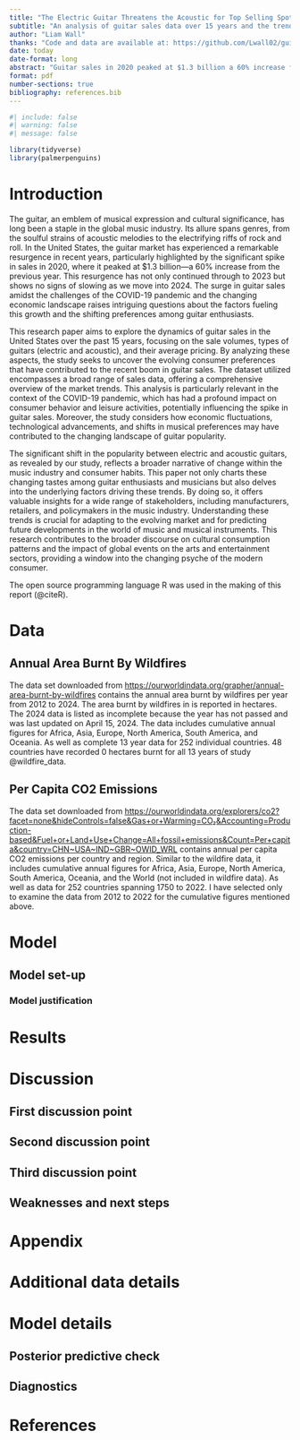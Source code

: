 ```yaml
---
title: "The Electric Guitar Threatens the Acoustic for Top Selling Spot"
subtitle: "An analysis of guitar sales data over 15 years and the trends between electric and acoustic."
author: "Liam Wall"
thanks: "Code and data are available at: https://github.com/Lwall02/guitars."
date: today
date-format: long
abstract: "Guitar sales in 2020 peaked at $1.3 billion a 60% increase from 2019 and the trend has continued to 2023 and has no signs of slowing in 2024. This paper delves into the sales of guitar sales in the United States over the past 15 years, employing a data on guitar sales by volumes, type of guitars, and their avergae price to understand the evolving preferences among consumers. The study of this data reveals  a significant shift in the popularity between electric and acoustic guitars, reflecting changing trends due to COVID-19 and economic, technological, and music preference changes. The findings not only chart the changing tastes of guitar enthusiasts and musicians but also hint at underlying factors driving these trends, offering valuable insights for manufacturers, retailers, and policymakers in the music industry."
format: pdf
number-sections: true
bibliography: references.bib
---
```


```r
#| include: false
#| warning: false
#| message: false

library(tidyverse)
library(palmerpenguins)
```


# Introduction

The guitar, an emblem of musical expression and cultural significance, has long been a staple in the global music industry. Its allure spans genres, from the soulful strains of acoustic melodies to the electrifying riffs of rock and roll. In the United States, the guitar market has experienced a remarkable resurgence in recent years, particularly highlighted by the significant spike in sales in 2020, where it peaked at $1.3 billion—a 60% increase from the previous year. This resurgence has not only continued through to 2023 but shows no signs of slowing as we move into 2024. The surge in guitar sales amidst the challenges of the COVID-19 pandemic and the changing economic landscape raises intriguing questions about the factors fueling this growth and the shifting preferences among guitar enthusiasts.

This research paper aims to explore the dynamics of guitar sales in the United States over the past 15 years, focusing on the sale volumes, types of guitars (electric and acoustic), and their average pricing. By analyzing these aspects, the study seeks to uncover the evolving consumer preferences that have contributed to the recent boom in guitar sales. The dataset utilized encompasses a broad range of sales data, offering a comprehensive overview of the market trends. This analysis is particularly relevant in the context of the COVID-19 pandemic, which has had a profound impact on consumer behavior and leisure activities, potentially influencing the spike in guitar sales. Moreover, the study considers how economic fluctuations, technological advancements, and shifts in musical preferences may have contributed to the changing landscape of guitar popularity.

The significant shift in the popularity between electric and acoustic guitars, as revealed by our study, reflects a broader narrative of change within the music industry and consumer habits. This paper not only charts these changing tastes among guitar enthusiasts and musicians but also delves into the underlying factors driving these trends. By doing so, it offers valuable insights for a wide range of stakeholders, including manufacturers, retailers, and policymakers in the music industry. Understanding these trends is crucial for adapting to the evolving market and for predicting future developments in the world of music and musical instruments. This research contributes to the broader discourse on cultural consumption patterns and the impact of global events on the arts and entertainment sectors, providing a window into the changing psyche of the modern consumer.

The open source programming language R was used in the making of this report (@citeR).

# Data {#sec-data}
## Annual Area Burnt By Wildfires
The data set downloaded from <https://ourworldindata.org/grapher/annual-area-burnt-by-wildfires> contains the annual area burnt by wildfires per year from 2012 to 2024. The area burnt by wildfires in is reported in hectares. The 2024 data is listed as incomplete because the year has not passed and was last updated on April 15, 2024. The data includes cumulative annual figures for Africa, Asia, Europe, North America, South America, and Oceania. As well as complete 13 year data for 252 individual countries. 48 countries have recorded 0 hectares burnt for all 13 years of study @wildfire_data.

## Per Capita CO2 Emissions
The data set downloaded from <https://ourworldindata.org/explorers/co2?facet=none&hideControls=false&Gas+or+Warming=CO₂&Accounting=Production-based&Fuel+or+Land+Use+Change=All+fossil+emissions&Count=Per+capita&country=CHN~USA~IND~GBR~OWID_WRL> contains annual per capita CO2 emissions per country and region. Similar to the wildfire data, it includes cumulative annual figures for Africa, Asia, Europe, North America, South America, Oceania, and the World (not included in wildfire data). As well as data for 252 countries spanning 1750 to 2022. I have selected only to examine the data from 2012 to 2022 for the cumulative figures mentioned above.

# Model

## Model set-up

### Model justification

# Results

# Discussion

## First discussion point {#sec-first-point}

## Second discussion point

## Third discussion point

## Weaknesses and next steps


\newpage

\appendix

# Appendix {-}

# Additional data details

# Model details {#sec-model-details}

## Posterior predictive check

## Diagnostics

\newpage


# References


